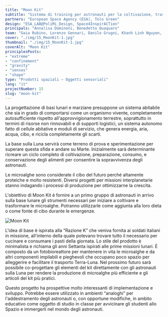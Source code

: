 ```yaml
---
title: "Moon Kit"
subtitle: "Sistema di training per astronauti per la coltivazione, trasformazione e consumo di microalghe sulla superficie lunare."
partners: "European Space Agency (ESA), Tolo Green"
design: "ESA_LAB@PoliMi_Design, Space4InspirACTion"
principals: "Annalisa Dominoni, Benedetto Quaquaro"
team: "Gaia Rubino, Lorenzo Gennari, Danilo Grugni, Khanh Linh Nguyen, Alessandro Pasquali, Pietro Pupella"
cover: "./img/15_MoonKit-1.jpg"
thumbnail: "./img/15_MoonKit-1.jpg"
coverAlt: "Moon Kit" 
principlesPosts:
- "extreme"
- "confinement"
- "gravity"
- "senses"
- "shape"
type: "Prodotti spaziali — Oggetti sensoriali"
lang: "it"
projectNumber: 15
slug: "moon-kit"
---
```



La progettazione di basi lunari e marziane presuppone un sistema abitabile che sia in grado di comportarsi come un organismo vivente, completamente autosufficiente rispetto all'approvvigionamento terrestre, soprattutto in termini di risorse non rinnovabili e di supporti logistici, un sistema autonomo fatto di cellule abitative e moduli di servizio, che genera energia, aria, acqua, cibo, e ricicla completamente gli scarti.

La base sulla Luna servirà come terreno di prova e sperimentazione per superare questa sfida e andare su Marte. Inizialmente sarà determinante ricreare un ciclo completo di coltivazione, preparazione, consumo, e conservazione degli alimenti per consentire la sopravvivenza degli astronauti.

Le microalghe sono considerate il cibo del futuro perché altamente proteiche e molto resistenti. Diversi progetti per missioni interplanetarie stanno indagando i processi di produzione per ottimizzarne la crescita.

L'obiettivo di Moon Kit è fornire a un primo gruppo di astronauti in arrivo sulla base lunare gli strumenti necessari per iniziare a coltivare e trasformare le microalghe. Potranno utilizzarle come aggiunta alla loro dieta o come fonte di cibo durante le emergenze.

<Image src={Image1} alt="Moon Kit" class="py-6 w-full"/>

L'idea di base è ispirata alla “Razione K” che veniva fornita ai soldati italiani in missione, all'interno della quale potevano trovare tutto il necessario per cucinare e consumare i pasti della giornata. Lo stile del prodotto è minimalista e richiama gli anni Settanta ispirati alle prime missioni lunari. È composto da un fotobioreattore per mantenere in vita le microalghe e da altri componenti impilabili e pieghevoli che occupano poco spazio per alleggerire e facilitare il trasporto Terra-Luna. 
Nel prossimo futuro sarà possibile co-progettare gli elementi del kit direttamente con gli astronauti sulla Luna per rendere la produzione di microalghe più efficiente e gli articoli del kit più pratici.

Questo progetto ha prospettive molto interessanti di implementazione e sviluppo. Potrebbe essere utilizzato in ambienti “analoghi” per l'addestramento degli astronauti o, con opportune modifiche, in ambito educativo come oggetto di studio in classe per avvicinare gli studenti allo Spazio e immergerli nel mondo degli astronauti.